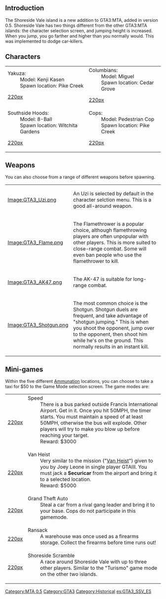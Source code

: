 {{MTA0.5 page}}
==Introduction==
The Shoreside Vale island is a new addition to GTA3:MTA, added in version 0.5. Shoreside Vale has two things different from the other GTA3:MTA islands: the character selection screen, and jumping height is increased. When you jump, you go farther and higher than you normally would. This was implemented to dodge car-killers.

==Characters==
<center><table width="100%"><tr><td>
;Yakuza:
:Model: Kenji Kasen
:Spawn location: Pike Creek
[[/Image:GTA3_SSV_YakuzaSpawn.jpg.md|220px]]
</td>
<td>
;Columbians:
:Model: Miguel
:Spawn location: Cedar Grove
[[/Image:GTA3_SSV_ColumbianSpawn.jpg.md|220px]]
</td></tr>
<tr><td>
;Southside Hoods:
:Model: 8-Ball
:Spawn location: Witchita Gardens
[[/Image:GTA3_SSV_HoodSpawn.jpg.md|220px]]
</td>
<td>
;Cops:
:Model: Pedestrian Cop
:Spawn location: Pike Creek
[[/Image:GTA3_SSV_CopSpawn.jpg.md|220px]]
</td></tr></table></center>

==Weapons==
You can also choose from a range of different weapons before spawning.

<table><tr><td>
[[/Image:GTA3_Uzi.png.md|Image:GTA3_Uzi.png]]
</td>
<td>
An Uzi is selected by default in the character selction menu. This is a good all-around weapon.
</td></tr>
<tr><td>
[[/Image:GTA3_Flame.png.md|Image:GTA3_Flame.png]]
</td>
<td>
The Flamethrower is a popular choice, although flamethrowing players are often unpopular with other players. This is more suited to close-range combat. Some will even ban people who use the flamethrower to kill.
</td></tr>
<tr><td>
[[/Image:GTA3_AK47.png.md|Image:GTA3_AK47.png]]
</td>
<td>
The AK-47 is suitable for long-range combat. 
</td></tr>
<tr><td>
[[/Image:GTA3_Shotgun.png.md|Image:GTA3_Shotgun.png]]
</td>
<td>
The most common choice is the Shotgun. Shotgun duels are frequent, and take advantage of "shotgun jumping." This is when you shoot the opponent, jump over to the opponent, then shoot him while he's on the ground. This normally results in an instant kill.
</td></tr></table>

==Mini-games==
Within the five different [[/Ammunation.md|Ammunation]] locations, you can choose to take a taxi for $50 to the Game Mode selection screen. The game modes are:

<table><tr><td>
[[/Image:Mta05_speed.JPG.md|220px]]
</td>
<td>
;Speed 
:There is a bus parked outside Francis International Airport. Get in it. Once you hit 50MPH, the timer starts. You must maintain a speed of at least 50MPH, otherwise the bus will explode. Other players will try to make you blow up before reaching your target.
:Reward: $3000
</td></tr>
<tr><td>
[[/Image:GTA3_SSV_VanHeist.jpg.md|220px]]
</td>
<td>
;Van Heist
:Very similar to the mission ("[http://gta.wikia.com/Van_Heist Van Heist]") given to you by Joey Leone in single player GTAIII. You must jack a '''Securicar''' from the airport and bring it to a selected location. 
:Reward: $5000
</td></tr>
<tr><td>
[[/Image:GTA3_SSV_GTA.jpg.md|220px]]
</td>
<td>
;Grand Theft Auto
:Steal a car from a rival gang leader and bring it to your base. Cops do not participate in this gamemode.
</td></tr>
<tr><td>
[[/Image:GTA3_SSV_Ransack.jpg.md|220px]]
</td>
<td>
;Ransack
:A warehouse was once used as a firearms storage. Collect the firearms before time runs out!
</td></tr>
<tr><td>
[[/Image:SSV_Scramble.png.md|220px]]
</td>
<td>
;Shoreside Scramble
:A race around Shoreside Vale with up to three other players. Similar to the "Turismo" game mode on the other two islands.
</td></tr></table>

[[/Category:MTA 0.5.md|Category:MTA 0.5]]
[[/Category:GTA3.md|Category:GTA3]]
[[/Category:Historical.md|Category:Historical]]
[[/es:GTA3_SSV_ES.md|es:GTA3_SSV_ES]]